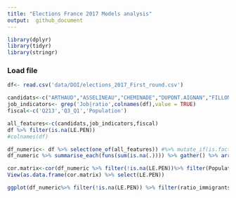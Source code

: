 ```yaml
---
title: "Elections France 2017 Models analysis"
output:  github_document
---
```


```r
library(dplyr)
library(tidyr)
library(stringr)
```

### Load file
```r
df<- read.csv('data/DOI/elections_2017_First_round.csv')

```
```r
candidats<-c("ARTHAUD","ASSELINEAU","CHEMINADE","DUPONT.AIGNAN","FILLON","HAMON","LASSALLE","LE.PEN","MACRON","MÉLENCHON","POUTOU")
job_indicators<- grep('Job|ratio',colnames(df),value = TRUE)
fiscal<-c('Q213','Q3_Q1','Population')

all_features<-c(candidats,job_indicators,fiscal)
df %>% filter(is.na(LE.PEN))
#colnames(df)
```



```r

df_numeric<- df %>% select(one_of(all_features)) #%>% mutate_if(is.factor, funs(as.numeric(levels(.))[.])) 
df_numeric %>% summarise_each(funs(sum(is.na(.)))) %>% gather() %>% arrange(desc(value))


```

```r
cor.matrix<-cor(df_numeric %>% filter(!is.na(LE.PEN))%>% filter(Population<100) ) 
View(as.data.frame(cor.matrix) %>% select(LE.PEN))
```
```r
ggplot(df_numeric%>% filter(!is.na(LE.PEN)) %>% filter(ratio_immigrants>0)   ,aes(ratio_immigrants,LE.PEN))+ geom_point()
```

